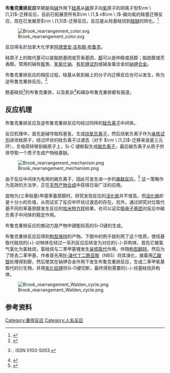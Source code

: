 '''布鲁克重排反应'''早期是指[[碱|碱]]作用下[[硅基|硅基]]从[[碳|碳]]原子向[[氧|氧]]原子的阴离子型<math>\rm \ [1,2]</math>-迁移反应，目前已拓展至所有<math>\rm \ [1,</math><math>\ n</math><math>\rm \ ]</math>-碳向氧的硅基迁移反应，现在已发展至<math>\rm \ [1,5]</math>-迁移反应。反应是从羟基硅烷到[[硅醚|硅醚]]的转化。<ref>{{cite journal en| author = A. G. Brook | title = Molecular rearrangements of organosilicon compounds | year = 1974 | journal = [[Acc._Chem._Res.|Acc. Chem. Res.]] | volume = 7 | issue = 3 | pages = 77–84 | doi=10.1021/ar50075a003}}</ref> 

[[Image:Brook_rearrangement_color.svg|center]]

反应得名於加拿大化学家[[阿德里安·吉布斯·布鲁克|阿德里安·吉布斯·布鲁克]]。

硅原子上的取代基可以是脂肪基团或芳香基团，[[醇|醇]]可以是仲醇或叔醇；脂肪醇或芳香醇。常用的碱有[[胺|胺]]类、[[氢氧化钠|氢氧化钠]]、[[有机锂试剂|有机锂试剂]]或碱金属合金如[[钠钾合金|钠钾合金]]。

布鲁克重排反应的相反过程，硅基从氧到碳上的分子内迁移反应也可以发生，称为逆布鲁克重排反应。<ref>{{cite journal en|title=Stereochemistry of the cyclization of 4-(t-butyldimethyl)siloxy-5-hexenyllithium: cis-selective ring-closure accompanied by retro-[1,4]-Brook rearrangement|author=William F. Bailey and Xinglong Jiang|journal=[[Arkivoc|Arkivoc]]|year=2005|pages=25–32|url=http://www.arkat-usa.org/ark/journal/2005/I06_Juaristi/1372/EJ-1372C.pdf}}{{Dead link|date=2019年5月 |bot=InternetArchiveBot |fix-attempted=yes }}</ref>

酰基硅烷<ref>{{cite journal en|author=Patrocinio, Amauri F. and Moran, Paulo J. S.|title=Acylsilanes and their applications in organic chemistry|journal=J. Braz. Chem. Soc.|year=2001|volume=12|issue=1|pages=7–31|url=http://www.scielo.br/scielo.php?script=sci_arttext&pid=S0103-50532001000100002&lng=en&nrm=iso&tlng=en|access-date=2009-09-19|archive-date=2007-09-29|archive-url=https://web.archive.org/web/20070929152344/http://www.scielo.br/scielo.php?script=sci_arttext&pid=S0103-50532001000100002&lng=en&nrm=iso&tlng=en|dead-url=no}}. ISSN 0103-5053.</ref>的布鲁克重排，以及氮杂<ref>{{cite journal en|title=Reactions of metallated 1,3-dithianes with carboxylic acid derivatives|author=Philip C. Bulman Page, Monique B. van Niel and Donald Westwood|journal=[[J._Chem._Soc.,_Perkin_Trans._1|J. Chem. Soc., Perkin Trans. 1]]|year=1988|issue=2|pages=269–275|doi=10.1039/P19880000269}}</ref>和磷杂布鲁克重排都有报道。

== 反应机理 ==
布鲁克重排反应及逆布鲁克重排反应均经过同样的[[硅负离子|硅负离子]]中间体。

反应机理中，首先是碱夺取羟基氢，生成[[烷氧负离子|烷氧负离子]]，然后烷氧负离子作为[[亲核试剂|亲核试剂]]进攻硅原子，经过环状的硅负离子过渡态（对于 <math>\rm \ [1,2]</math>-迁移来说是三元环），负电荷转移到碳原子上，Si-C 键断裂生成[[碳负离子|碳负离子]]，最后碳负离子从质子供体夺取一个质子生成产物硅基醚。

[[Image:Brook_rearrangement_mechanism.png|center]]

由于反应中间体为有用的碳负离子，因此可发生进一步的[[串联反应|串联反应]]。<ref>{{cite journal en|title=The [1,5]-Brook Rearrangement:  An Initial Application in Anion Relay Chemistry|author=Amos B. Smith, III, Ming Xian, Won-Suk Kim and Dae-Shik Kim|journal=[[J._Am._Chem._Soc.|J. Am. Chem. Soc.]]|year=2006|volume=128|issue=38|pages=12368–12369|doi=10.1021/ja065033e}}</ref> 这一策略作为高效的方法学，正在[[天然产物合成|天然产物合成]]中获得日渐广泛的应用。

底物为(三苯硅基)甲基苯基原醇时，研究发现反应的[[活化能|活化能]]并不很高，但[[活化熵|活化熵]]却是十分小的负值，从而证实了反应中环状过渡态的存在。另外，通过研究对位取代基不同的苯基原醇发生反应的[[哈米特方程|哈米特方程]]结果，也可以证实[[吸电子基团|吸电子基团]]对反应中碳负离子中间体的稳定作用。

布鲁克重排反应的推动力是产物中键能较高的Si-O键的生成。

布鲁克重排反应后得到[[构型保持|构型保持]]的产物。下图中的例子就利用了这个性质，使烃基取代硅烷的(+)-对映体在经过一系列反应后转变为对应的(−)-异构体。首先它被氯气氯化为氯硅烷，氯硅烷与二苯甲基锂发生[[亲核取代|亲核取代]]作用，伴随[[构型翻转|构型翻转]]。然后为了除去二苯甲基，作者首先用[[N-溴代琥珀酰亚胺|''N''-溴代丁二酰亚胺]]（NBS）将其溴化，接着用[[乙酸银|乙酸银]]处理得到醇，然后使其在钠钾合金作用下发生布鲁克重排反应，生成二苯甲氧基取代的衍生物，并用[[氢化铝锂|氢化铝锂]]将Si-O键切断，最终得到需要的(−)-烃基硅烷异构体。

[[Image:Brook_rearrangement_Walden_cycle.png|center]]

== 参考资料 ==
{{reflist}}

[[Category:重排反应|Category:重排反应]]
[[Category:人名反应|Category:人名反应]]